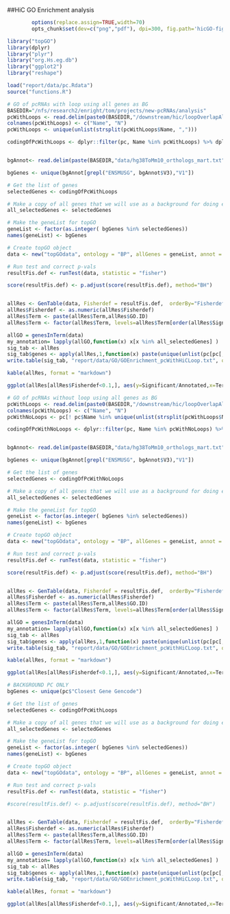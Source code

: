 ##HiC GO Enrichment analysis

```r
        options(replace.assign=TRUE,width=70)
        opts_chunk$set(dev=c("png","pdf"), dpi=300, fig.path='hicGO-fig/', cache.path='cache/hicGO-', par=TRUE, echo=FALSE, warning=F, message=F, cache=FALSE, results='hide', error=F)
```

```r
library("topGO")
library(dplyr)
library("plyr")
library("org.Hs.eg.db")
library("ggplot2")
library("reshape")

load("report/data/pc.Rdata")
source("functions.R")

```

```r
# GO of pcRNAs with loop using all genes as BG
BASEDIR="/nfs/research2/enright/tom/projects/new-pcRNAs/analysis"
pcWithLoops <- read.delim(paste0(BASEDIR,"/downstream/hic/loopOverlapAllLinesPromoter/pc_with_loops_in_prom.txt"), header=F, stringsAsFactors=F)
colnames(pcWithLoops) <- c("Name", "N")
pcWithLoops <- unique(unlist(strsplit(pcWithLoops$Name, ",")))

codingOfPcWithLoops <- dplyr::filter(pc, Name %in% pcWithLoops) %>% dplyr::select(`Closest Gene Gencode`) %>% .[[1]] %>% unique()


bgAnnot<- read.delim(paste(BASEDIR,"data/hg38ToMm10_orthologs_mart.txt", sep="/"), stringsAsFactors=F, header=F)

bgGenes <- unique(bgAnnot[grepl("ENSMUSG", bgAnnot$V3),"V1"])

# Get the list of genes
selectedGenes <- codingOfPcWithLoops

# Make a copy of all genes that we will use as a background for doing enrichment on the single categories
all_selectedGenes <- selectedGenes

# Make the geneList for topGO
geneList <- factor(as.integer( bgGenes %in% selectedGenes))
names(geneList) <- bgGenes

# Create topGO object
data <- new("topGOdata", ontology = "BP", allGenes = geneList, annot = annFUN.org, ID = "ensembl", mapping="org.Hs.eg.db", nodeSize = 10)

# Run test and correct p-vals
resultFis.def <- runTest(data, statistic = "fisher")

score(resultFis.def) <- p.adjust(score(resultFis.def), method="BH")


allRes <- GenTable(data, Fisherdef = resultFis.def,  orderBy="Fisherdef", topNodes=20)
allRes$Fisherdef <- as.numeric(allRes$Fisherdef)
allRes$Term <- paste(allRes$Term,allRes$GO.ID)
allRes$Term <- factor(allRes$Term, levels=allRes$Term[order(allRes$Significant/allRes$Annotated,decreasing=F)])

allGO = genesInTerm(data)
my_annotation= lapply(allGO,function(x) x[x %in% all_selectedGenes] )
sig_tab <- allRes
sig_tab$genes <- apply(allRes,1,function(x) paste(unique(unlist(pc[pc[,"Closest Gene Gencode"] %in% my_annotation[[x[1]]], "Close GeneSym"])), collapse=", "))
write.table(sig_tab, "report/data/GO/GOEnrichment_pcWithHiCLoop.txt", quote=F, sep="\t")
```


```r
kable(allRes, format = "markdown")
```

```r
ggplot(allRes[allRes$Fisherdef<0.1,], aes(y=Significant/Annotated,x=Term,colour=Fisherdef, size=Significant)) + geom_point(aes(order=desc(Fisherdef))) + scale_colour_gradient(name="p-value", low="red",high="yellow")   + coord_flip() + scale_size(range = c(3, 10))
```

```r
# GO of pcRNAs without loop using all genes as BG
pcWithLoops <- read.delim(paste0(BASEDIR,"/downstream/hic/loopOverlapAllLinesPromoter/pc_with_loops_in_prom.txt"), header=F, stringsAsFactors=F)
colnames(pcWithLoops) <- c("Name", "N")
pcWithNoLoops <- pc[! pc$Name %in% unique(unlist(strsplit(pcWithLoops$Name, ","))), "Name"]

codingOfPcWithNoLoops <- dplyr::filter(pc, Name %in% pcWithNoLoops) %>% dplyr::select(`Closest Gene Gencode`) %>% .[[1]] %>% unique()


bgAnnot<- read.delim(paste(BASEDIR,"data/hg38ToMm10_orthologs_mart.txt", sep="/"), stringsAsFactors=F, header=F)

bgGenes <- unique(bgAnnot[grepl("ENSMUSG", bgAnnot$V3),"V1"])

# Get the list of genes
selectedGenes <- codingOfPcWithNoLoops

# Make a copy of all genes that we will use as a background for doing enrichment on the single categories
all_selectedGenes <- selectedGenes

# Make the geneList for topGO
geneList <- factor(as.integer( bgGenes %in% selectedGenes))
names(geneList) <- bgGenes

# Create topGO object
data <- new("topGOdata", ontology = "BP", allGenes = geneList, annot = annFUN.org, ID = "ensembl", mapping="org.Hs.eg.db", nodeSize = 10)

# Run test and correct p-vals
resultFis.def <- runTest(data, statistic = "fisher")

score(resultFis.def) <- p.adjust(score(resultFis.def), method="BH")


allRes <- GenTable(data, Fisherdef = resultFis.def,  orderBy="Fisherdef", topNodes=20)
allRes$Fisherdef <- as.numeric(allRes$Fisherdef)
allRes$Term <- paste(allRes$Term,allRes$GO.ID)
allRes$Term <- factor(allRes$Term, levels=allRes$Term[order(allRes$Significant/allRes$Annotated,decreasing=F)])

allGO = genesInTerm(data)
my_annotation= lapply(allGO,function(x) x[x %in% all_selectedGenes] )
sig_tab <- allRes
sig_tab$genes <- apply(allRes,1,function(x) paste(unique(unlist(pc[pc[,"Closest Gene Gencode"] %in% my_annotation[[x[1]]], "Close GeneSym"])), collapse=", "))
write.table(sig_tab, "report/data/GO/GOEnrichment_pcWithHiCLoop.txt", quote=F, sep="\t")
```

```r
kable(allRes, format = "markdown")
```

```r
ggplot(allRes[allRes$Fisherdef<0.1,], aes(y=Significant/Annotated,x=Term,colour=Fisherdef, size=Significant)) + geom_point(aes(order=desc(Fisherdef))) + scale_colour_gradient(name="p-value", low="red",high="yellow")   + coord_flip() + scale_size(range = c(3, 10))
```

```r
# BACKGROUND PC ONLY
bgGenes <- unique(pc$"Closest Gene Gencode")

# Get the list of genes
selectedGenes <- codingOfPcWithLoops

# Make a copy of all genes that we will use as a background for doing enrichment on the single categories
all_selectedGenes <- selectedGenes

# Make the geneList for topGO
geneList <- factor(as.integer( bgGenes %in% selectedGenes))
names(geneList) <- bgGenes

# Create topGO object
data <- new("topGOdata", ontology = "BP", allGenes = geneList, annot = annFUN.org, ID = "ensembl", mapping="org.Hs.eg.db", nodeSize = 10)

# Run test and correct p-vals
resultFis.def <- runTest(data, statistic = "fisher")

#score(resultFis.def) <- p.adjust(score(resultFis.def), method="BH")


allRes <- GenTable(data, Fisherdef = resultFis.def,  orderBy="Fisherdef", topNodes=20)
allRes$Fisherdef <- as.numeric(allRes$Fisherdef)
allRes$Term <- paste(allRes$Term,allRes$GO.ID)
allRes$Term <- factor(allRes$Term, levels=allRes$Term[order(allRes$Significant/allRes$Annotated,decreasing=F)])

allGO = genesInTerm(data)
my_annotation= lapply(allGO,function(x) x[x %in% all_selectedGenes] )
sig_tab <- allRes
sig_tab$genes <- apply(allRes,1,function(x) paste(unique(unlist(pc[pc[,"Closest Gene Gencode"] %in% my_annotation[[x[1]]], "Close GeneSym"])), collapse=", "))
write.table(sig_tab, "report/data/GO/GOEnrichment_pcWithHiCLoop.txt", quote=F, sep="\t")
```

```r
kable(allRes, format = "markdown")
```

```r
ggplot(allRes[allRes$Fisherdef<0.1,], aes(y=Significant/Annotated,x=Term,colour=Fisherdef, size=Significant)) + geom_point(aes(order=desc(Fisherdef))) + scale_colour_gradient(name="p-value", low="red",high="yellow")   + coord_flip() + scale_size(range = c(3, 10))
```
